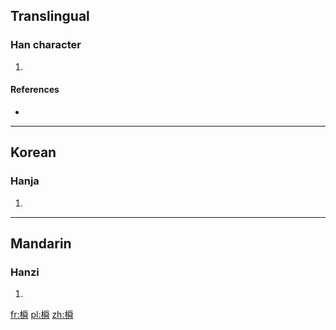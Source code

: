 ==Translingual==

===Han character===
{{Han char|rn=75|rad=木|as=12|sn=16|four=|canj=木月月手 (DBBQ)}}

# {{defn|Han|sort=木12}}

====References====
* {{Han ref|kx=0553.160|dkj=15540|dj=0942.030|hdz=21294.050|uh=6A53|ud=27219}}

----

==Korean==

===Hanja===
{{ko-hanja|hangeul=순|eumhun=|rv=sun|mr=sun|y=swun}}

# {{defn|Korean|sort=木12}}

----

==Mandarin==

===Hanzi===
{{cmn-hanzi|pin=[[shùn]] ([[shun4]])|wg=shun<sup>4</sup>}}

# {{defn|Mandarin|sort=木12}}

[[fr:橓]]
[[pl:橓]]
[[zh:橓]]
